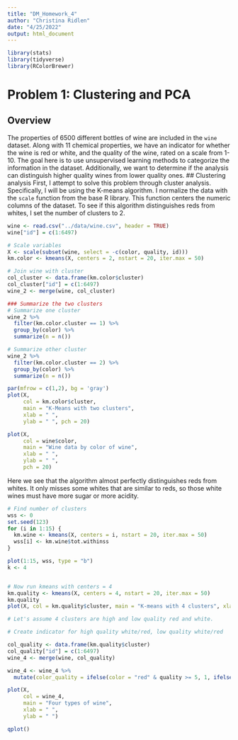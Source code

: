---
title: "DM_Homework_4"
author: "Christina Ridlen"
date: "4/25/2022"
output: html_document
---
```{r libraries, include = FALSE}
library(stats)
library(tidyverse)
library(RColorBrewer)
```

# Problem 1: Clustering and PCA
## Overview
The properties of 6500 different bottles of wine are included in the `wine` dataset. Along with 11 chemical properties, we have an indicator for whether the wine is red or white, and the quality of the wine, rated on a scale from 1-10. The goal here is to use unsupervised learning methods to categorize the information in the dataset. Additionally, we want to determine if the analysis can distinguish higher quality wines from lower quality ones. 
## Clustering analysis
First, I attempt to solve this problem through cluster analysis. Specifically, I will be using the K-means algorithm. I normalize the data with the `scale` function from the base R library. This function centers the numeric columns of the dataset. To see if this algorithm distinguishes reds from whites, I set the number of clusters to 2.
```{r p1_data, include = FALSE}
wine <- read.csv("../data/wine.csv", header = TRUE)
wine["id"] = c(1:6497)
```

```{r kmeans_color, include = FALSE}
# Scale variables
X <- scale(subset(wine, select = -c(color, quality, id)))
km.color <- kmeans(X, centers = 2, nstart = 20, iter.max = 50)

# Join wine with cluster
col_cluster <- data.frame(km.color$cluster)
col_cluster["id"] = c(1:6497)
wine_2 <- merge(wine, col_cluster)

### Summarize the two clusters
# Summarize one cluster
wine_2 %>%
  filter(km.color.cluster == 1) %>%
  group_by(color) %>%
  summarize(n = n())

# Summarize other cluster
wine_2 %>%
  filter(km.color.cluster == 2) %>%
  group_by(color) %>%
  summarize(n = n())

```

```{r plot_colorkm, echo = FALSE}
par(mfrow = c(1,2), bg = 'gray')
plot(X, 
     col = km.color$cluster,
     main = "K-Means with two clusters", 
     xlab = " ", 
     ylab = " ", pch = 20)

plot(X,
     col = wine$color,
     main = "Wine data by color of wine", 
     xlab = " ", 
     ylab = " ",
     pch = 20)
```
Here we see that the algorithm almost perfectly distinguishes reds from whites. It only misses some whites that are similar to reds, so those white wines must have more sugar or more acidity.

```{r kmeans_wine, include = FALSE}

# Find number of clusters
wss <- 0
set.seed(123)
for (i in 1:15) {
  km.wine <- kmeans(X, centers = i, nstart = 20, iter.max = 50)
  wss[i] <- km.wine$tot.withinss
}

plot(1:15, wss, type = "b")
k <- 4


# Now run kmeans with centers = 4
km.quality <- kmeans(X, centers = 4, nstart = 20, iter.max = 50)
km.quality
plot(X, col = km.quality$cluster, main = "K-means with 4 clusters", xlab = " ", ylab = " ", pch = 20)

# Let's assume 4 clusters are high and low quality red and white.

# Create indicator for high quality white/red, low quality white/red

col_quality <- data.frame(km.quality$cluster)
col_quality["id"] = c(1:6497)
wine_4 <- merge(wine, col_quality)

wine_4 <- wine_4 %>%
  mutate(color_quality = ifelse(color = "red" & quality >= 5, 1, ifelse(color = "red" & quality < 5, 1, ifelse())))

plot(X,
     col = wine_4,
     main = "Four types of wine",
     xlab = " ",
     ylab = " ")
```

```{r kmeans_plot1, echo = FALSE}
qplot()

```

